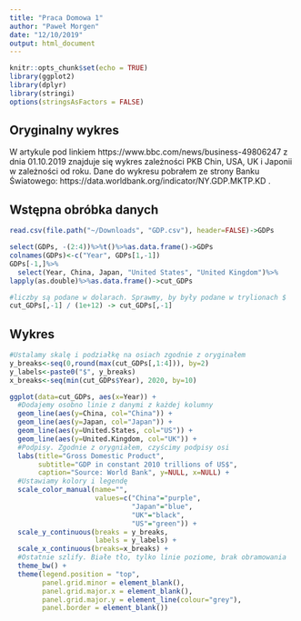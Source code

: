 ```yaml
---
title: "Praca Domowa 1"
author: "Paweł Morgen"
date: "12/10/2019"
output: html_document
---
```


```r
knitr::opts_chunk$set(echo = TRUE)
library(ggplot2)
library(dplyr)
library(stringi)
options(stringsAsFactors = FALSE)
```

## Oryginalny wykres

W artykule pod linkiem https://www.bbc.com/news/business-49806247 z dnia 01.10.2019 znajduje się wykres zależności PKB Chin, USA, UK i Japonii w zależności od roku. Dane do wykresu pobrałem ze strony Banku Światowego: https://data.worldbank.org/indicator/NY.GDP.MKTP.KD .

## Wstępna obróbka danych

```r
read.csv(file.path("~/Downloads", "GDP.csv"), header=FALSE)->GDPs

select(GDPs, -(2:4))%>%t()%>%as.data.frame()->GDPs
colnames(GDPs)<-c("Year", GDPs[1,-1])
GDPs[-1,]%>%
  select(Year, China, Japan, "United States", "United Kingdom")%>%
lapply(as.double)%>%as.data.frame()->cut_GDPs

#liczby są podane w dolarach. Sprawmy, by były podane w trylionach $
cut_GDPs[,-1] / (1e+12) -> cut_GDPs[,-1]

```

## Wykres

```r
#Ustalamy skalę i podziałkę na osiach zgodnie z oryginałem
y_breaks<-seq(0,round(max(cut_GDPs[,1:4])), by=2)
y_labels<-paste0("$", y_breaks)
x_breaks<-seq(min(cut_GDPs$Year), 2020, by=10)

ggplot(data=cut_GDPs, aes(x=Year)) +
  #Dodajemy osobno linie z danymi z każdej kolumny
  geom_line(aes(y=China, col="China")) +
  geom_line(aes(y=Japan, col="Japan")) +
  geom_line(aes(y=United.States, col="US")) +
  geom_line(aes(y=United.Kingdom, col="UK")) +
  #Podpisy. Zgodnie z orygniałem, czyścimy podpisy osi
  labs(title="Gross Domestic Product",
       subtitle="GDP in constant 2010 trillions of US$",
       caption="Source: World Bank", y=NULL, x=NULL) +
  #Ustawiamy kolory i legendę
  scale_color_manual(name="",
                     values=c("China"="purple",
                              "Japan"="blue",
                              "UK"="black",
                              "US"="green")) +
  scale_y_continuous(breaks = y_breaks,
                     labels = y_labels) +
  scale_x_continuous(breaks=x_breaks) +
  #Ostatnie szlify. Białe tło, tylko linie poziome, brak obramowania
  theme_bw() +
  theme(legend.position = "top",
        panel.grid.minor = element_blank(),
        panel.grid.major.x = element_blank(),
        panel.grid.major.y = element_line(colour="grey"),
        panel.border = element_blank())

```

